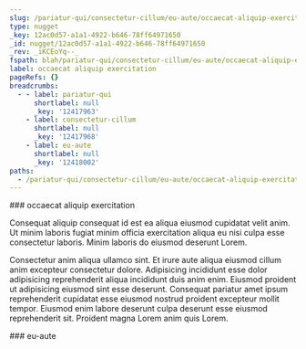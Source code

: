 ```yaml
---
slug: /pariatur-qui/consectetur-cillum/eu-aute/occaecat-aliquip-exercitation
type: nugget
_key: 12ac0d57-a1a1-4922-b646-78ff64971650
_id: nugget/12ac0d57-a1a1-4922-b646-78ff64971650
_rev: _iKCEoYq--_
fspath: blah/pariatur-qui/consectetur-cillum/eu-aute/occaecat-aliquip-exercitation.md
label: occaecat aliquip exercitation
pageRefs: {}
breadcrumbs:
  - - label: pariatur-qui
      shortlabel: null
      _key: '12417963'
    - label: consectetur-cillum
      shortlabel: null
      _key: '12417968'
    - label: eu-aute
      shortlabel: null
      _key: '12418002'
paths:
  - /pariatur-qui/consectetur-cillum/eu-aute/occaecat-aliquip-exercitation
---
```


<NuggetArea>
<Nugget slug="/pariatur-qui/consectetur-cillum/eu-aute/occaecat-aliquip-exercitation" type="nugget" _key="12ac0d57-a1a1-4922-b646-78ff64971650" _id="nugget/12ac0d57-a1a1-4922-b646-78ff64971650" _rev="_iKCEoYq--_" fspath="blah/pariatur-qui/consectetur-cillum/eu-aute/occaecat-aliquip-exercitation.md" label="occaecat aliquip exercitation" paths="/pariatur-qui/consectetur-cillum/eu-aute/occaecat-aliquip-exercitation">
<NuggetBody>
### occaecat aliquip exercitation

Consequat aliquip consequat id est ea aliqua eiusmod cupidatat velit anim. Ut minim laboris fugiat minim officia exercitation aliqua eu nisi culpa esse consectetur laboris. Minim laboris do eiusmod deserunt Lorem.

Consectetur anim aliqua ullamco sint. Et irure aute aliqua eiusmod cillum anim excepteur consectetur dolore. Adipisicing incididunt esse dolor adipisicing reprehenderit aliqua incididunt duis anim enim. Eiusmod proident ut adipisicing eiusmod sint esse deserunt. Consequat pariatur amet ipsum reprehenderit cupidatat esse eiusmod nostrud proident excepteur mollit tempor. Eiusmod enim labore deserunt culpa deserunt esse eiusmod reprehenderit sit. Proident magna Lorem anim quis Lorem.

</NuggetBody>
<Breadcrumbs>
<Crumbs>
<Crumb _key="12417963" label="pariatur-qui" /><Crumb _key="12417968" label="consectetur-cillum" /><Crumb _key="12418002" label="eu-aute" />
</Crumbs>
</Breadcrumbs>
</Nugget>

<NuggetsInbound>
</NuggetsInbound>
<NuggetsOutbound>
</NuggetsOutbound>
</NuggetArea>
<PassagesInbound>
<Passage direction="inbound" type="passage" _key="12418002" _id="passage/12418002" _rev="_iKCEoYe--A" label="eu-aute" passage="eu-aute" fspath="blah/pariatur-qui/consectetur-cillum/eu-aute" paths="/pariatur-qui/consectetur-cillum/eu-aute" slug="/pariatur-qui/consectetur-cillum/eu-aute">
<NuggetBody>
### eu-aute

</NuggetBody>
<Breadcrumbs>
<Crumbs>
<Crumb _key="12417963" label="pariatur-qui" /><Crumb _key="12417968" label="consectetur-cillum" />
</Crumbs>
</Breadcrumbs>
</Passage>

</PassagesInbound>
<PassagesOutbound>
</PassagesOutbound>
